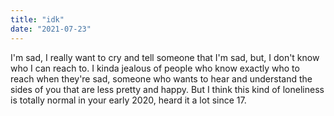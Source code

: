 ```yaml
---
title: "idk"
date: "2021-07-23"
---
```


I'm sad, I really want to cry and tell someone that I'm sad, but, I don't know who I can reach to.
I kinda jealous of people who know exactly who to reach when they're sad, someone who wants to hear and understand the sides of you that are less pretty and happy. 
But I think this kind of loneliness is totally normal in your early 2020, heard it a lot since 17.